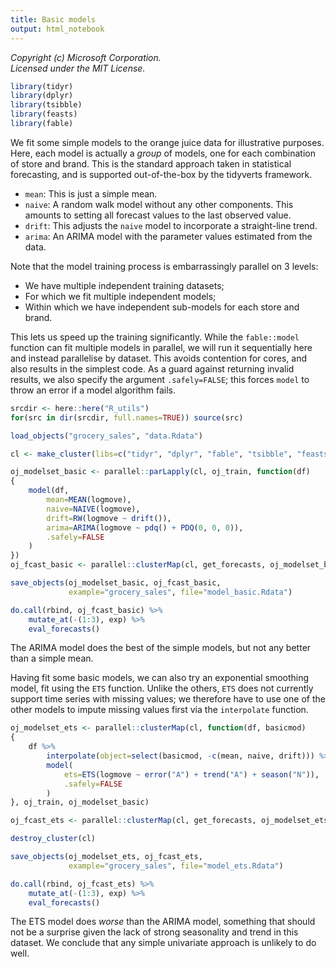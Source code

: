 ```yaml
---
title: Basic models
output: html_notebook
---
```


_Copyright (c) Microsoft Corporation._<br/>
_Licensed under the MIT License._

```r
library(tidyr)
library(dplyr)
library(tsibble)
library(feasts)
library(fable)
```

We fit some simple models to the orange juice data for illustrative purposes. Here, each model is actually a _group_ of models, one for each combination of store and brand. This is the standard approach taken in statistical forecasting, and is supported out-of-the-box by the tidyverts framework.

- `mean`: This is just a simple mean.
- `naive`: A random walk model without any other components. This amounts to setting all forecast values to the last observed value.
- `drift`: This adjusts the `naive` model to incorporate a straight-line trend.
- `arima`: An ARIMA model with the parameter values estimated from the data.

Note that the model training process is embarrassingly parallel on 3 levels:

- We have multiple independent training datasets;
- For which we fit multiple independent models;
- Within which we have independent sub-models for each store and brand.

This lets us speed up the training significantly. While the `fable::model` function can fit multiple models in parallel, we will run it sequentially here and instead parallelise by dataset. This avoids contention for cores, and also results in the simplest code. As a guard against returning invalid results, we also specify the argument `.safely=FALSE`; this forces `model` to throw an error if a model algorithm fails.

```r
srcdir <- here::here("R_utils")
for(src in dir(srcdir, full.names=TRUE)) source(src)

load_objects("grocery_sales", "data.Rdata")

cl <- make_cluster(libs=c("tidyr", "dplyr", "fable", "tsibble", "feasts"))

oj_modelset_basic <- parallel::parLapply(cl, oj_train, function(df)
{
    model(df,
        mean=MEAN(logmove),
        naive=NAIVE(logmove),
        drift=RW(logmove ~ drift()),
        arima=ARIMA(logmove ~ pdq() + PDQ(0, 0, 0)),
        .safely=FALSE
    )
})
oj_fcast_basic <- parallel::clusterMap(cl, get_forecasts, oj_modelset_basic, oj_test)

save_objects(oj_modelset_basic, oj_fcast_basic,
             example="grocery_sales", file="model_basic.Rdata")

do.call(rbind, oj_fcast_basic) %>%
    mutate_at(-(1:3), exp) %>%
    eval_forecasts()
```

The ARIMA model does the best of the simple models, but not any better than a simple mean.

Having fit some basic models, we can also try an exponential smoothing model, fit using the `ETS` function. Unlike the others, `ETS` does not currently support time series with missing values; we therefore have to use one of the other models to impute missing values first via the `interpolate` function.

```r
oj_modelset_ets <- parallel::clusterMap(cl, function(df, basicmod)
{
    df %>%
        interpolate(object=select(basicmod, -c(mean, naive, drift))) %>%
        model(
            ets=ETS(logmove ~ error("A") + trend("A") + season("N")),
            .safely=FALSE
        )
}, oj_train, oj_modelset_basic)

oj_fcast_ets <- parallel::clusterMap(cl, get_forecasts, oj_modelset_ets, oj_test)

destroy_cluster(cl)

save_objects(oj_modelset_ets, oj_fcast_ets,
             example="grocery_sales", file="model_ets.Rdata")

do.call(rbind, oj_fcast_ets) %>%
    mutate_at(-(1:3), exp) %>%
    eval_forecasts()
```

The ETS model does _worse_ than the ARIMA model, something that should not be a surprise given the lack of strong seasonality and trend in this dataset. We conclude that any simple univariate approach is unlikely to do well.
